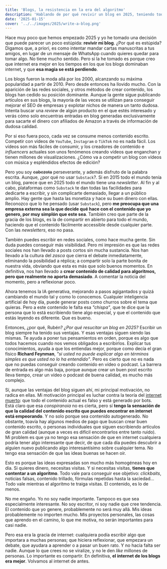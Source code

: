 ```yaml
---
title: 'Blogs, la resistencia en la era del algoritmo'
description: 'Hablando de por qué revivir un blog en 2025, teniendo todo en contra'
date: '2025-01-15'
cover: '../../images/2025/write-a-blog.png'
---
```



Hace muy poco que hemos empezado 2025 y yo he tomado una decisión que puede parecer un poco estúpida: **revivir mi blog**. ¿Por qué es estúpida? Digamos que, a priori, es como intentar mandar cartas manuscritas a tus amigos, en lugar de un mensaje de WhatsApp cuando quieres quedar para tomar algo. No tiene mucho sentido. Pero si la he tomado es porque creo que internet era mejor en los tiempos en los que los blogs dominaban internet, y que **esa magia se está perdiendo**.

Los blogs fueron la moda allá por los 2000, alcanzando su máxima popularidad a partir de 2010. Pero desde entonces ha llovido mucho. Con la aparición de las redes sociales, y otros métodos de crear contenido, los blogs han cedido su posición dominante. Aunque la gente sigue publicando artículos en sus blogs, la mayoría de las veces se utilizan para conseguir mejorar el SEO de empresas y explotar nichos de manera un tanto dudosa. Intenta buscar una *review*  de algún producto en el que estés interesado y verás cómo solo encuentras entradas en blog generadas exclusivamente para sacarte el dinero con afiliados de Amazon a través de información de dudosa calidad.

Por si eso fuera poco, cada vez se consume menos contenido escrito. Competir con vídeos de `YouTube`, `Instagram` o `TikTok` no es nada fácil. Los vídeos son más fáciles de consumir, y los creadores de contenido e *influencers* actuales son unos fenómenos creando vídeos que enganchan y tienen millones de visualizaciones.  ¿Cómo va a competir un blog con vídeos con música y espléndidos efectos de edición?

Pero you soy ~~cabezota~~ perseverante, y  además disfruto de la palabra escrita. Aunque, ¿por qué no usar `Substack`?. Si en 2015 todo el mundo tenía un blog, parece que en 2025 todo el mundo tiene una *newsletter*. Al fin y al cabo, plataformas como `Substack` te dan todas las facilidades para dedicarte a escribir, y sin complicarte demasiado, llegar a un público amplio. Hay gente que hasta las monetiza y hace su buen dinero con ellas. Reconozco que lo he pensado (usar `Substack`), pero **me preocupa que una empresa externa sea la que decide qué hace con el contenido que yo genero, por muy simplón que este sea**. También creo que parte de la gracia de los blogs, es la de compartir en abierto para todo el mundo, haciendo que el contenido fácilmente accessible desde cualquier parte. Con las *newsletters*, eso no pasa.

También puedes escribir en redes sociales, como hace mucha gente. Sin duda puedes conseguir más visibilidad.  Pero mi impresión es que las redes sociales nos han llevado a posts cortos sin mucha sustancia. Nos han llevado a la cultura del *zasca* que cierra el debate inmediatamente, eliminando la posibilidad a réplica; a compartir solo la parte bonita de nuestra vida, obviando que esta es más que solo buenos momentos. En definitiva, nos han llevado a **crear contenido de calidad para algoritmos, pero que realmente no aporta demasiado**. A comentar la noticia del momento, pero a reflexionar poco.

Ahora tenemos la IA generativa, mejorando a pasos agigantados y quizá cambiando el mundo tal y como lo conocemos. Cualquier inteligencia artificial de hoy día, puede generar posts como churros sobre el tema que quieras. Pero a este contenido le falta esa *"chispa"*, que te dice que la persona que lo está escribiendo tiene algo especial,  y que el contenido que estás leyendo es diferente. Que es bueno.

Entonces, ¿por qué, Rubén? *¿Por qué resucitar un blog en 2025?* Escribir un blog siempre ha tenido sus ventajas. Y esas ventajas siguen siendo las mismas. Te ayuda a poner tus pensamientos en orden, porque es algo que todos hacemos cuando nos vemos obligados a escribirlos. Explicar tus conocimientos, ayuda a que los entiendas mejor, porque como decía el gran físico **Richard Feynman**, *"si usted no puede explicar algo en términos simples es que usted no lo ha entendido"*. Pero es cierto que no es nada que no puedas conseguir creando contenido en vídeo o podcast. La barrera de entrada es algo más baja, porque aunque crear un buen post escrito lleva tiempo, crear un vídeo o podcast de buena calidad, es mucho más complejo.

Sí, aunque las ventajas del blog siguen ahí, mi principal motivación, no radica en ellas. Mi motivación principal es luchar contra la teoría del [internet muerto](https://es.wikipedia.org/wiki/Teor%C3%ADa_del_internet_muerto): que todo el contenido actual es falso y está generado por bots. Está claro que esa *conspiranoia* no es cierta, pero sí **tengo la sensación de que la calidad del contenido escrito que puedes encontrar en internet está empeorando**. Y no solo porque sea contenido autogenerado. No obstante, toavía hay algunos medios de pago que buscan crear buen contenido escrito, o personas individuales que siguen escribiendo artículos de gran calidad (aunque a veces es difícil encontrarlos entre tanto ruido). Mi problem es que ya no tengo esa sensación de que en internet cualquiera podría tener algo interesante que decir, de que cada día puedes descubrir a alguien nuevo publicando algo interesantísimo sobre cualquier tema. No tengo esa sensación de que las ideas buenas se hacen oír.

Esto es porque las ideas expresadas son mucho más homogéneas hoy en día. Si quieres dinero, necesitas visitas. Y si necesitas visitas, **tienes que contentar a un algoritmo**. Todo vale para conseguir ese objetivo: *clickbaits*, noticias falsas, contenido trillado, fórmulas repetidas hasta la saciedad... Todo vale mientras el algoritmo te traiga visitas. El contenido, es lo de menos.

No me engaño. Yo no soy nadie importante. Tampoco es que sea especialmente interesante. No soy escritor, ni soy nadie que cree tendencia. El contenido que yo genere, probablemente no será muy allá. Mis ideas probablemente no importen mucho. Mis proyectos personales, las cosas que aprendo en el camino, lo que me motiva, no serán importantes para casi nadie. 

Pero esa era la gracia de internet: cualquiera podía escribir algo que importara a muchas personas; que hiciera reflexionar, que empezara un debate, que ayudara a aprender o a pasar un buen rato. Y no hacía falta ser nadie. Aunque lo que crees no se viralize, y no le den *like* millones de personas. Lo importante es compartir. En definitiva, **el internet de los blogs era mejor**. Volvamos al internet de antes.





